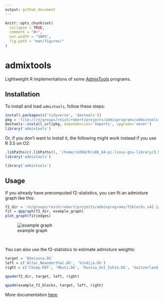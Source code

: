 ```yaml
---
output: github_document
---
```


<!-- README.md is generated from README.Rmd. Please edit that file --->

```r
knitr::opts_chunk$set(
  collapse = TRUE,
  comment = "#>",
  out.width = "100%",
  fig.path = "man/figures/"
)
```


# admixtools

Lightweight R implementations of some [AdmixTools](https://github.com/DReichLab/AdmixTools) programs.

## Installation

To install and load `admixtools`, follow these steps:

```r
install.packages(c('tidyverse', 'devtools'))
pkg = 'file:///n/groups/reich/robert/projects/admixprograms/admixtools_0.1.0.tar.gz'
devtools::install_url(pkg, dependencies='Imports', upgrade='never')
library('admixtools')
```

Or, if you don't want to install it, the following might work instead if you use R 3.5 on O2:
```r
.libPaths(c(.libPaths(), '/home/rm360/R/x86_64-pc-linux-gnu-library/3.5/'))
library('admixtools')
```
```r
library('admixtools')
```


## Usage

If you already have precomputed f2-statistics, you can fit an admixture graph like this:

```r
f2_dir = '/n/groups/reich/robert/projects/admixprograms/f2blocks_v42.1/'
fit = qpgraph(f2_dir, example_graph)
plot_graph(fit$edges)
```


![example graph](man/figures/graph1.png)

<br>

You can also use the f2-statistics to estimate admixture weights: 
```r
target = 'Denisova.DG'
left = c('Altai_Neanderthal.DG', 'Vindija.DG')
right = c('Chimp.REF', 'Mbuti.DG', 'Russia_Ust_Ishim.DG', 'Switzerland_Bichon.SG')
```
```r
qpadm(f2_dir, target, left, right)
```
```r
qpadm(example_f2_blocks, target, left, right)
```

More documentation [here](https://uqrmaie1.github.io/admixtools/articles/admixtools.html).


